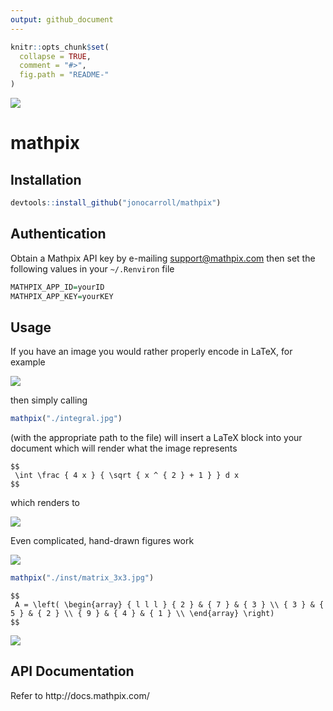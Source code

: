 ```yaml
---
output: github_document
---
```


<!-- README.md is generated from README.Rmd. Please edit that file -->

```r
knitr::opts_chunk$set(
  collapse = TRUE,
  comment = "#>",
  fig.path = "README-"
)
```
![](./inst/logo_blue.png)

# mathpix

## Installation

```r
devtools::install_github("jonocarroll/mathpix")
```

## Authentication

Obtain a Mathpix API key by e-mailing [support@mathpix.com](mailto:support@mathpix.com) then set the following values in your `~/.Renviron` file

```r
MATHPIX_APP_ID=yourID
MATHPIX_APP_KEY=yourKEY
```

## Usage

If you have an image you would rather properly encode in LaTeX, for example

![](./inst/integral.jpg)

then simply calling

```r
mathpix("./integral.jpg")
```

(with the appropriate path to the file) will insert a LaTeX block into your document which will render what the image represents

```
$$
 \int \frac { 4 x } { \sqrt { x ^ { 2 } + 1 } } d x  
$$
```

which renders to

![](./inst/eq_no_01.png)

Even complicated, hand-drawn figures work 

![](./inst/matrix_3x3.jpg)

```r
mathpix("./inst/matrix_3x3.jpg")
```

```
$$
 A = \left( \begin{array} { l l l } { 2 } & { 7 } & { 3 } \\ { 3 } & { 5 } & { 2 } \\ { 9 } & { 4 } & { 1 } \\ \end{array} \right)  
$$
```

![](./inst/eq_no_02.png)

## API Documentation

Refer to http://docs.mathpix.com/
